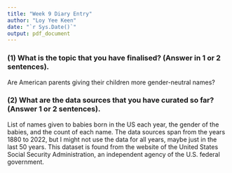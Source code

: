 ```yaml
---
title: "Week 9 Diary Entry"
author: "Loy Yee Keen"
date: "`r Sys.Date()`"
output: pdf_document
---
```


### (1) What is the topic that you have finalised? (Answer in 1 or 2 sentences).
Are American parents giving their children more gender-neutral names?

### (2) What are the data sources that you have curated so far? (Answer 1 or 2 sentences).
List of names given to babies born in the US each year, the gender of the babies, and the count of each name. The data sources span from the years 1880 to 2022, but I might not use the data for all years, maybe just in the last 50 years. This dataset is found from the website of the United States Social Security Administration, an independent agency of the U.S. federal government.